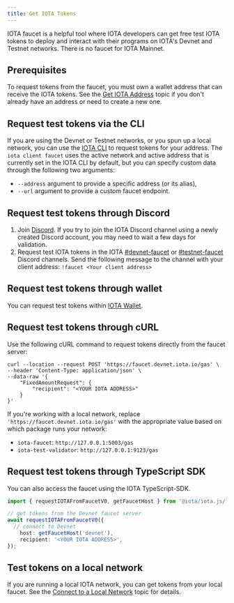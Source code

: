 ```yaml
---
title: Get IOTA Tokens
---
```


IOTA faucet is a helpful tool where IOTA developers can get free test IOTA tokens to deploy and interact with their programs on IOTA's Devnet and Testnet networks. There is no faucet for IOTA Mainnet.

## Prerequisites

To request tokens from the faucet, you must own a wallet address that can receive the IOTA tokens. See the [Get IOTA Address](get-address.mdx) topic if you don't already have an address or need to create a new one.

## Request test tokens via the CLI 
If you are using the Devnet or Testnet networks, or you spun up a local network, you can use the [IOTA CLI](../../references/cli/client.mdx) to request tokens for your address. The `iota client faucet` uses the active network and active address that is currently set in the IOTA CLI by default, but you can specify custom data through the following two arguments:
- `--address` argument to provide a specific address (or its alias),
- `--url` argument to provide a custom faucet endpoint.

## Request test tokens through Discord

1. Join [Discord](https://discord.gg/iota).
   If you try to join the IOTA Discord channel using a newly created Discord account, you may need to wait a few days for validation.
1. Request test IOTA tokens in the IOTA [#devnet-faucet](https://discord.com/channels/916379725201563759/971488439931392130) or [#testnet-faucet](https://discord.com/channels/916379725201563759/1037811694564560966) Discord channels. Send the following message to the channel with your client address:
   `!faucet <Your client address>`

## Request test tokens through wallet

You can request test tokens within [IOTA Wallet](https://github.com/MystenLabs/mysten-app-docs/blob/main/mysten-iota-wallet.md#add-iota-tokens-to-your-iota-wallet).

## Request test tokens through cURL

Use the following cURL command to request tokens directly from the faucet server:

```
curl --location --request POST 'https://faucet.devnet.iota.io/gas' \
--header 'Content-Type: application/json' \
--data-raw '{
    "FixedAmountRequest": {
        "recipient": "<YOUR IOTA ADDRESS>"
    }
}'
```

If you're working with a local network, replace `'https://faucet.devnet.iota.io/gas'` with the appropriate value based on which package runs your network:

- `iota-faucet`: `http://127.0.0.1:5003/gas`
- `iota-test-validator`: `http://127.0.0.1:9123/gas`

## Request test tokens through TypeScript SDK

You can also access the faucet using the IOTA TypeScript-SDK.

```typescript
import { requestIOTAFromFaucetV0, getFaucetHost } from '@iota/iota.js/faucet';

// get tokens from the Devnet faucet server
await requestIOTAFromFaucetV0({
  // connect to Devnet
	host: getFaucetHost('devnet'),
	recipient: '<YOUR IOTA ADDRESS>',
});
```

## Test tokens on a local network

If you are running a local IOTA network, you can get tokens from your local faucet. See the [Connect to a Local Network](local-network.mdx#use-the-local-faucet) topic for details.
